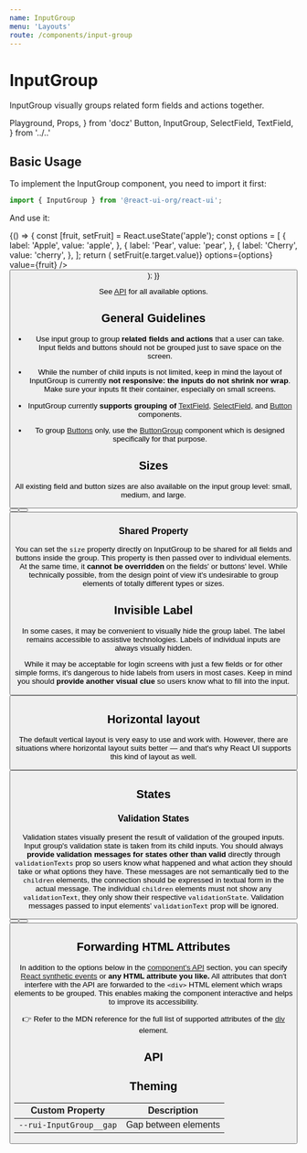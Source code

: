 ```yaml
---
name: InputGroup
menu: 'Layouts'
route: /components/input-group
---
```


# InputGroup

InputGroup visually groups related form fields and actions together.

  Playground,
  Props,
} from 'docz'
  Button,
  InputGroup,
  SelectField,
  TextField,
} from '../..'

## Basic Usage

To implement the InputGroup component, you need to import it first:

```js
import { InputGroup } from '@react-ui-org/react-ui';
```

And use it:

<Playground>
  {() => {
    const [fruit, setFruit] = React.useState('apple');
    const options = [
      {
        label: 'Apple',
        value: 'apple',
      },
      {
        label: 'Pear',
        value: 'pear',
      },
      {
        label: 'Cherry',
        value: 'cherry',
      },
    ];
    return (
      <InputGroup label="Your favourite fruit">
        <SelectField
          label="Your favourite fruit"
          onChange={(e) => setFruit(e.target.value)}
          options={options}
          value={fruit}
        />
        <TextField
          label="Variety"
          placeholder="Eg. Golden delicious"
        />
        <Button label="Submit" />
      </InputGroup>
    );
  }}
</Playground>

See [API](#api) for all available options.

## General Guidelines

- Use input group to group **related fields and actions** that a user can take.
  Input fields and buttons should not be grouped just to save space on the
  screen.

- While the number of child inputs is not limited, keep in mind the layout of
  InputGroup is currently **not responsive: the inputs do not shrink nor wrap**.
  Make sure your inputs fit their container, especially on small screens.

- InputGroup currently **supports grouping of**
  [TextField](/components/text-field), [SelectField](/components/select-field),
  and [Button](/components/button) components.

- To group [Buttons](/components/button) only, use the
  [ButtonGroup](/components/button-group) component which is designed
  specifically for that purpose.

## Sizes

All existing field and button sizes are also available on the input group level:
small, medium, and large.

<Playground>
  <InputGroup
    label="Small size"
    size="small"
  >
    <TextField label="Input" />
    <Button label="Submit" />
  </InputGroup>
  <InputGroup label="Medium size">
    <TextField label="Input" />
    <Button label="Submit" />
  </InputGroup>
  <InputGroup
    label="Large size"
    size="large"
  >
    <TextField label="Input" />
    <Button label="Submit" />
  </InputGroup>
</Playground>

### Shared Property

You can set the `size` property directly on InputGroup to be shared for all
fields and buttons inside the group. This property is then passed over to
individual elements. At the same time, it **cannot be overridden** on the
fields' or buttons' level. While technically possible, from the design point of
view it's undesirable to group elements of totally different types or sizes.

## Invisible Label

In some cases, it may be convenient to visually hide the group label. The label
remains accessible to assistive technologies. Labels of individual inputs are
always visually hidden.

While it may be acceptable for login screens with just a few fields or for other
simple forms, it's dangerous to hide labels from users in most cases. Keep in
mind you should **provide another visual clue** so users know what to fill into
the input.

<Playground>
  <InputGroup
    isLabelVisible={false}
    label="First and last name"
  >
    <TextField
      label="First name"
      placeholder="Eg. John"
    />
    <TextField
      label="Last name"
      placeholder="Eg. Doe"
    />
    <Button label="Submit" />
  </InputGroup>
</Playground>

## Horizontal layout

The default vertical layout is very easy to use and work with. However, there
are situations where horizontal layout suits better — and that's why React UI
supports this kind of layout as well.

<Playground>
  <InputGroup
    label="Horizontal layout"
    layout="horizontal"
  >
    <TextField label="Label" />
    <Button label="Submit" />
  </InputGroup>
</Playground>

## States

### Validation States

Validation states visually present the result of validation of the grouped
inputs. Input group's validation state is taken from its child inputs. You
should always **provide validation messages for states other than valid**
directly through `validationTexts` prop so users know what happened and what
action they should take or what options they have. These messages are not
semantically tied to the `children` elements, the connection should be expressed
in textual form in the actual message. The individual `children` elements must
not show any `validationText`, they only show their respective `validationState`.
Validation messages passed to input elements' `validationText` prop will be
ignored.

<Playground>
  <InputGroup
    label="First and last name"
    validationTexts={[
      "First name must be filled in.",
      "Last name must be filled in.",
    ]}
  >
    <TextField
      label="First name"
      placeholder="Eg. John"
      validationState="invalid"
    />
    <TextField
      label="Last name"
      placeholder="Eg. Doe"
      validationState="invalid"
    />
    <Button label="Submit" />
  </InputGroup>
  <InputGroup
    label="First and last name"
    validationTexts={[
      "Last name should not include any digits.",
    ]}
  >
    <TextField
      label="First name"
      placeholder="Eg. John"
      value="John"
    />
    <TextField
      label="Last name"
      placeholder="Eg. Doe"
      validationState="warning"
      value="123Doe"
    />
    <Button label="Submit" />
  </InputGroup>
  <InputGroup label="First and last name">
    <TextField
      label="First name"
      placeholder="Eg. John"
      validationState="valid"
      value="John"
    />
    <TextField
      label="Last name"
      placeholder="Eg. Doe"
      validationState="valid"
      value="Doe"
    />
    <Button label="Submit" />
  </InputGroup>
</Playground>

## Forwarding HTML Attributes

In addition to the options below in the [component's API](#api) section, you
can specify [React synthetic events] or **any HTML attribute you like.** All
attributes that don't interfere with the API are forwarded to the `<div>` HTML
element which wraps elements to be grouped. This enables making the component
interactive and helps to improve its accessibility.

👉 Refer to the MDN reference for the full list of supported attributes of the
[div] element.

## API

<Props table of={InputGroup} />

## Theming

| Custom Property                                                    | Description                                    |
|--------------------------------------------------------------------|------------------------------------------------|
| `--rui-InputGroup__gap`                                            | Gap between elements                           |

[React synthetic events]: https://reactjs.org/docs/events.html
[div]: https://developer.mozilla.org/en-US/docs/Web/HTML/Element/div#attributes
